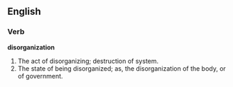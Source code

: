 ==English==

===Verb===

'''disorganization'''

#The act of disorganizing; destruction of system.
#The state of being disorganized; as, the disorganization of the body, or of government.